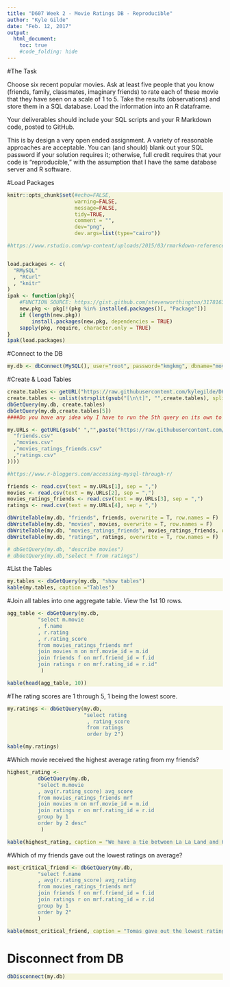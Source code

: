 ```yaml
---
title: "D607 Week 2 - Movie Ratings DB - Reproducible"
author: "Kyle Gilde"
date: "Feb. 12, 2017"
output: 
  html_document:
    toc: true
    #code_folding: hide
---
```

<style>
div.beige pre { background-color:beige; }
</style>
 <div class = "beige">

#The Task

Choose six recent popular movies.  Ask at least five people that you know (friends, family, classmates, imaginary friends) to rate each of these movie that they have seen on a scale of 1 to 5.  Take the results (observations) and store them in a SQL database.  Load the information into an R dataframe.

Your deliverables should include your SQL scripts and your R Markdown code, posted to GitHub.

This is by design a very open ended assignment.  A variety of reasonable approaches are acceptable.  You can (and should) blank out your SQL password if your solution requires it; otherwise, full credit requires that your code is "reproducible," with the assumption that I have the same database server and R software.

#Load Packages
```r
knitr::opts_chunk$set(#echo=FALSE, 
                      warning=FALSE, 
                      message=FALSE,
                      tidy=TRUE,
                      comment = "",
                      dev="png", 
                      dev.args=list(type="cairo"))

#https://www.rstudio.com/wp-content/uploads/2015/03/rmarkdown-reference.pdf


load.packages <- c(
  "RMySQL"
  , "RCurl"
  , "knitr"
)
ipak <- function(pkg){
    #FUNCTION SOURCE: https://gist.github.com/stevenworthington/3178163
    new.pkg <- pkg[!(pkg %in% installed.packages()[, "Package"])]
    if (length(new.pkg)) 
        install.packages(new.pkg, dependencies = TRUE)
    sapply(pkg, require, character.only = TRUE)
}
ipak(load.packages)
```
	
 
	


#Connect to the DB
```r
my.db <- dbConnect(MySQL(), user="root", password="kmgkmg", dbname="movie_ratings", host="localhost", port=3306)
```

#Create & Load Tables
```r
create.tables <- getURL("https://raw.githubusercontent.com/kylegilde/D607-Data-Acquistion/master/data-sets/movie_ratings/movie%20ratings.sql")
create.tables <- unlist(strsplit(gsub("[\n\t]", "",create.tables), split=";"))
dbGetQuery(my.db, create.tables)
dbGetQuery(my.db,create.tables[5])
####Do you have any idea why I have to run the 5th query on its own to create that table?

my.URLs <- getURL(gsub(" ","",paste("https://raw.githubusercontent.com/kylegilde/D607-Data-Acquistion/master/data-sets/movie_ratings/",c(
  "friends.csv"
  ,"movies.csv"
  ,"movies_ratings_friends.csv"
  ,"ratings.csv"
))))

#https://www.r-bloggers.com/accessing-mysql-through-r/

friends <- read.csv(text = my.URLs[1], sep = ",")
movies <- read.csv(text = my.URLs[2], sep = ",")
movies_ratings_friends <- read.csv(text = my.URLs[3], sep = ",")
ratings <- read.csv(text = my.URLs[4], sep = ",")

dbWriteTable(my.db, "friends", friends, overwrite = T, row.names = F)
dbWriteTable(my.db, "movies", movies, overwrite = T, row.names = F)
dbWriteTable(my.db, "movies_ratings_friends", movies_ratings_friends, overwrite = T, row.names = F)
dbWriteTable(my.db, "ratings", ratings, overwrite = T, row.names = F)

# dbGetQuery(my.db, "describe movies")
# dbGetQuery(my.db,"select * from ratings")
```

#List the Tables
```r
my.tables <- dbGetQuery(my.db, "show tables")
kable(my.tables, caption ="Tables")
```


#Join all tables into one aggregate table. View the 1st 10 rows.
```r
agg_table <- dbGetQuery(my.db, 
          "select m.movie
          , f.name
          , r.rating 
          , r.rating_score
          from movies_ratings_friends mrf
          join movies m on mrf.movie_id = m.id
          join friends f on mrf.friend_id = f.id
          join ratings r on mrf.rating_id = r.id"
           )

kable(head(agg_table, 10))
```

#The rating scores are 1 through 5, 1 being the lowest score.
```r
my.ratings <- dbGetQuery(my.db,
                         "select rating
                          , rating_score
                          from ratings
                          order by 2")

kable(my.ratings)

```


#Which movie received the highest average rating from my friends?
```r

highest_rating <- 
          dbGetQuery(my.db, 
          "select m.movie
          , avg(r.rating_score) avg_score
          from movies_ratings_friends mrf
          join movies m on mrf.movie_id = m.id
          join ratings r on mrf.rating_id = r.id
          group by 1
          order by 2 desc"
           )

kable(highest_rating, caption = "We have a tie between La La Land and Hell or High Water!")
```

#Which of my friends gave out the lowest ratings on average?

```r
most_critical_friend <- dbGetQuery(my.db, 
          "select f.name
          , avg(r.rating_score) avg_rating
          from movies_ratings_friends mrf
          join friends f on mrf.friend_id = f.id
          join ratings r on mrf.rating_id = r.id
          group by 1
          order by 2"
          )

kable(most_critical_friend, caption = "Tomas gave out the lowest ratings!")
```




# Disconnect from DB
```r

dbDisconnect(my.db)

```



</div>
